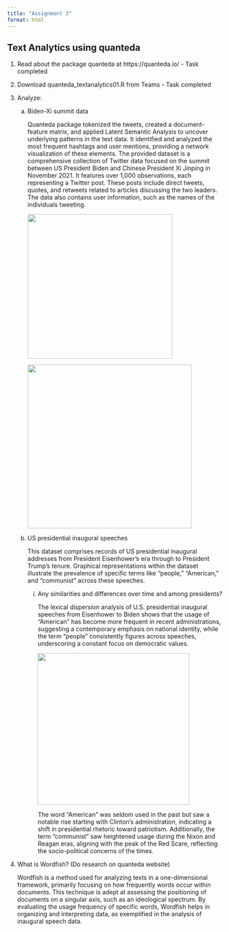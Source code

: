 ---
title: "Assignment 3"
format: html
---

## Text Analytics using quanteda

1.  Read about the package quanteda at https://quanteda.io/ - Task completed

2.  Download quanteda_textanalytics01.R from Teams - Task completed

3.  Analyze:

    a.  Biden-Xi summit data

        Quanteda package tokenized the tweets, created a document-feature matrix, and applied Latent Semantic Analysis to uncover underlying patterns in the text data. It identified and analyzed the most frequent hashtags and user mentions, providing a network visualization of these elements. The provided dataset is a comprehensive collection of Twitter data focused on the summit between US President Biden and Chinese President Xi Jinping in November 2021. It features over 1,000 observations, each representing a Twitter post. These posts include direct tweets, quotes, and retweets related to articles discussing the two leaders. The data also contains user information, such as the names of the individuals tweeting.

        ![](images/Assignment%203a-01.jpg){width="337"}

        ![](images/Assignment3a1-01.png){width="382"}

    b.  US presidential inaugural speeches

        This dataset comprises records of US presidential inaugural addresses from President Eisenhower's era through to President Trump's tenure. Graphical representations within the dataset illustrate the prevalence of specific terms like "people," "American," and "communist" across these speeches.

        i.  Any similarities and differences over time and among presidents?

            The lexical dispersion analysis of U.S. presidential inaugural speeches from Eisenhower to Biden shows that the usage of "American" has become more frequent in recent administrations, suggesting a contemporary emphasis on national identity, while the term "people" consistently figures across speeches, underscoring a constant focus on democratic values.

            ![](images/Assignment%203.jpg){width="354"}

            The word "American" was seldom used in the past but saw a notable rise starting with Clinton's administration, indicating a shift in presidential rhetoric toward patriotism. Additionally, the term "communist" saw heightened usage during the Nixon and Reagan eras, aligning with the peak of the Red Scare, reflecting the socio-political concerns of the times.

4.  What is Wordfish? (Do research on quanteda website)

    Wordfish is a method used for analyzing texts in a one-dimensional framework, primarily focusing on how frequently words occur within documents. This technique is adept at assessing the positioning of documents on a singular axis, such as an ideological spectrum. By evaluating the usage frequency of specific words, Wordfish helps in organizing and interpreting data, as exemplified in the analysis of inaugural speech data.
